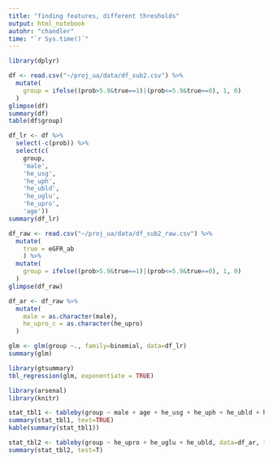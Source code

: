 ```yaml
---
title: "finding features, different thresholds"
output: html_notebook
autohr: "chandler"
time: "`r Sys.time()`"
---
```



```r
library(dplyr)

df <- read.csv("~/proj_ua/data/df_sub2.csv") %>%
  mutate(
    group = ifelse((prob>5.9&true==1)|(prob<=5.9&true==0), 1, 0)
  )
glimpse(df)
summary(df)
table(df$group)

df_lr <- df %>%
  select(-c(prob)) %>%
  select(c(
    group, 
    'male', 
    'he_usg', 
    'he_uph', 
    'he_ubld', 
    'he_uglu', 
    'he_upro', 
    'age'))
summary(df_lr)

df_raw <- read.csv("~/proj_ua/data/df_sub2_raw.csv") %>%
  mutate(
    true = eGFR_ab
    ) %>%
  mutate(
    group = ifelse((prob>5.9&true==1)|(prob<=5.9&true==0), 1, 0)
  )
glimpse(df_raw)

df_ar <- df_raw %>%
  mutate(
    male = as.character(male),
    he_upro_c = as.character(he_upro)
  )

```

```r
glm <- glm(group ~., family=binomial, data=df_lr)
summary(glm)

library(gtsummary)
tbl_regression(glm, exponentiate = TRUE)
```


```r
library(arsenal)
library(knitr)

stat_tbl1 <- tableby(group ~ male + age + he_usg + he_uph + he_ubld + he_upro + he_uglu, data=df_ar, total=FALSE)
summary(stat_tbl1, text=TRUE)
kable(summary(stat_tbl1))
```

```r
stat_tbl2 <- tableby(group ~ he_upro + he_uglu + he_ubld, data=df_ar, total=F, numeric.stats=c("medianrange","q1q3"), numeric.test="kwt")
summary(stat_tbl2, test=T)
```

